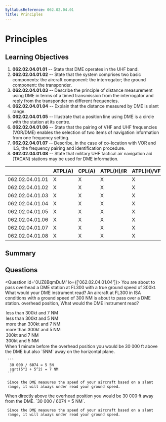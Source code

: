 ```yaml
---
SyllabusReference: 062.02.04.01
Title: Principles
---
```


# Principles

## Learning Objectives

1. **062.02.04.01.01** -- State that DME operates in the UHF band.
2. **062.02.04.01.02** -- State that the system comprises two basic components:
   the aircraft component: the interrogator; the ground component: the
   transponder.
3. **062.02.04.01.03** -- Describe the principle of distance measurement using
   DME in terms of a timed transmission from the interrogator and reply from the
   transponder on different frequencies.
4. **062.02.04.01.04** -- Explain that the distance measured by DME is slant
   range.
5. **062.02.04.01.05** -- Illustrate that a position line using DME is a circle
   with the station at its centre.
6. **062.02.04.01.06** -- State that the pairing of VHF and UHF frequencies
   (VOR/DME) enables the selection of two items of navigation information from
   one frequency setting.
7. **062.02.04.01.07** -- Describe, in the case of co-location with VOR and ILS,
   the frequency pairing and identification procedure.
8. **062.02.04.01.08** -- State that military UHF tactical air navigation aid
   (TACAN) stations may be used for DME information.

|                 | ATPL(A) | CPL(A) | ATPL(H)/IR | ATPL(H)/VFR | CPL(H) | IR  | CBIR(A) |
| --------------- | ------- | ------ | ---------- | ----------- | ------ | --- | ------- |
| 062.02.04.01.01 | X       | X      | X          | X           | X      | X   | X       |
| 062.02.04.01.02 | X       | X      | X          | X           | X      | X   | X       |
| 062.02.04.01.03 | X       | X      | X          | X           | X      | X   |         |
| 062.02.04.01.04 | X       | X      | X          | X           | X      | X   | X       |
| 062.02.04.01.05 | X       | X      | X          | X           | X      | X   | X       |
| 062.02.04.01.06 | X       | X      | X          | X           | X      | X   | X       |
| 062.02.04.01.07 | X       | X      | X          | X           | X      | X   | X       |
| 062.02.04.01.08 | X       | X      | X          | X           | X      | X   | X       |

## Summary

## Questions

<Question id='0UZ8BqmDuM' lo={['062.02.04.01.04']}>
  <Text>
     You are about to pass overhead a DME station at FL300 with a true 
     ground speed of 300kt. <Subject /> What would your DME instrument read?
  </Text>
  <Text>
     An aircraft at FL300 in ISA conditions with a ground speed of 300 NM
     is about to pass over a DME station. <Subject /> overhead position, 
     What would the DME instrument read?
  </Text>
  <Option id='0UZ8BqmDuM-1' subject="One minute before the">
     less than 300kt and 7 NM
  </Option>
  <Option id='0UZ8BqmDuM-2' subject='At the'>
     less than 300kt and 5 NM
  </Option>
  <Option id='0UZ8BqmDuM-3'>
     more than 300kt and 7 NM
  </Option>
  <Option id='0UZ8BqmDuM-4'>
     more than 300kt and 5 NM
  </Option>
  <Option id='0UZ8BqmDuM-5'>
     300kt and 7 NM
  </Option>
  <Option id='0UZ8BqmDuM-6'>
     300kt and 5 NM
  </Option>  
  <Explanation subject="One minute before the">
     When 1 minute before the overhead position you would be 30 000 ft
     above the DME but also `5NM` away on the horizontal plane. 
     
     ```
      30 000 / 6074 = 5 5N
      sqrt(5^2 + 5^2) = 7 NM
     ```

     Since the DME measures the speed of your aircraft based on a slant
     range, it will always under read your ground speed.

  </Explanation>
  <Explanation subject="At the">
     When directly above the overhead position you would be 30 000 ft
     away from the DME. `30 000 / 6074 = 5 NM`.

     Since the DME measures the speed of your aircraft based on a slant
     range, it will always under read your ground speed.

  </Explanation>  
</Question>
